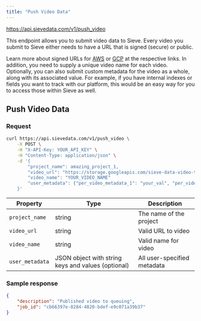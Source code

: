 ```yaml
---
title: "Push Video Data"
---
```



<Request method="POST">https://api.sievedata.com/v1/push_video</Request>

This endpoint allows you to submit video data to Sieve. Every video you submit to Sieve either needs to have a URL that is signed (secure) or public.

Learn more about signed URLs for [AWS](https://docs.aws.amazon.com/AmazonS3/latest/userguide/ShareObjectPreSignedURL.html) or [GCP](https://cloud.google.com/storage/docs/access-control/signed-urls) at the respective links. In addition, you need to supply a unique video name for each video. Optionally, you can also submit custom metadata for the video as a whole, along with its associated value. For example, if you have internal indexes or fields you want to track with our platform, this would be an easy way for you to access those within Sieve as well.

## Push Video Data

### Request

```bash Terminal
curl https://api.sievedata.com/v1/push_video \
    -X POST \
    -H "X-API-Key: YOUR_API_KEY" \
    -H "Content-Type: application/json" \
    -d '{
        "project_name": amazing_project_1,
        "video_url": "https://storage.googleapis.com/sieve-data-video-test-bucket/PRG1.avi",
        "video_name": "YOUR_VIDEO_NAME"
        "user_metadata": {"per_video_metadata_1": "your_val", "per_video_metadata_2": "your_other_val"}
    }'
```


| Property | Type | Description |
| ---- | ----- | ---- |
| `project_name` | string | The name of the project |
| `video_url` | string | Valid URL to video |
| `video_name` | string | Valid name for video |
| `user_metadata` | JSON object with string keys and values (optional) | All user-specified metadata |

### Sample response

```json
{
    "description": "Published video to queuing",
    "job_id": "cb66397e-0284-4820-bdef-e9c071a39b37"
}
```